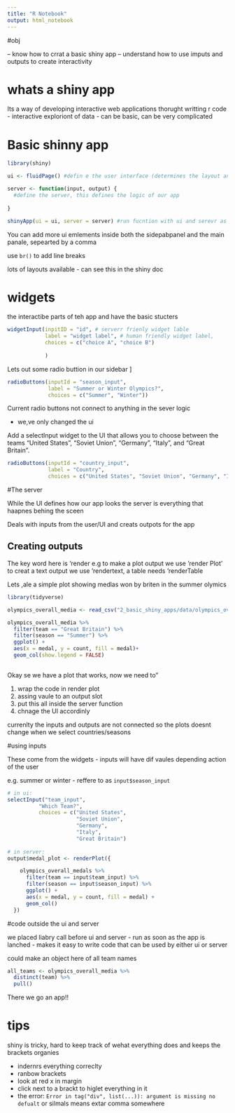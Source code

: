 ```yaml
---
title: "R Notebook"
output: html_notebook
---
```


#obj

-- know how to crrat a basic shiny app
-- understand how to use imputs and outputs to create interactivity

# whats a shiny app 

Its a way of developing interactive web applications thorught writting r code 
- interactive exploriont of data
- can be basic, can be very complicated


# Basic shinny app

```r

library(shiny)

ui <- fluidPage() #defin e the user interface (determines the layout and apperance of the app, you can use other but this will do)

server <- function(input, output) {
  #define the server, this defines the logic of our app
  
}

shinyApp(ui = ui, server = server) #run fucntion with ui and serevr as inputs

```


You can add more ui emlements inside both the sidepabpanel and the main panale, sepearted by a comma

use `br()` to add line breaks

lots of layouts available - can see this in the shiny doc 

# widgets 

the interactibe parts of teh app and have the basic stucters

```r
 
widgetInput(inpitID = "id", # serverr frienly widget lable
            label = "widget label", # human friendly widget label,
            choices = c("choice A", "choice B")
            
            )

```

Lets out some radio buttion in our sidebar ]


```r

radioButtons(inputId = "season_input",
             label = "Summer or Winter Olympics?",
             choices = c("Summer", "Winter"))

```

Current radio buttons not connect to anything in the sever logic

- we,ve only changed the ui 

Add a selectInput widget to the UI that allows you to choose between the teams “United States”, “Soviet Union”, “Germany”, “Italy”, and “Great Britain”.


```r

radioButtons(inputId = "country_input",
             label = "Country",
             choices = c("United States", "Soviet Union", "Germany", "Italy", "Great Britain"))


```

#The server

While the UI defines how our app looks the server is everything that haapnes behing the sceen 

Deals with inputs from the user/UI and creats outpots for the app 

## Creating outputs 

The key word here is 'render
e.g to make a plot output we use 'render Plot' to creat  a text output we use 'rendertext, a table needs 'renderTable

Lets ,ale a simple plot showing medlas won by briten in the summer olymics

```r

library(tidyverse)

olympics_overall_media <- read_csv("2_basic_shiny_apps/data/olympics_overall_medals.csv")

```

```r

olympics_overall_media %>% 
  filter(team == "Great Britain") %>% 
  filter(season == "Summer") %>% 
  ggplot() +
  aes(x = medal, y = count, fill = medal)+
  geom_col(show.legend = FALSE)
  

```

Okay se we have a plot that works, now we need to"

1. wrap the code in render plot 
2. assing vaule to an output slot 
3. put this all inside the server function 
4. chnage the UI accordinly 

currenlty the inputs and outputs are not connected so the plots doesnt change when we select countries/seasons 

#using inputs 

These come from the widgets - inputs will have dif vaules depending action of the user

e.g. summer or winter - reffere to as `input$season_input`

```r
# in ui:
selectInput("team_input",
          "Which Team?",
          choices = c("United States",
                      "Soviet Union",
                      "Germany",
                      "Italy",
                      "Great Britain")
          
# in server:
output$medal_plot <- renderPlot({

    olympics_overall_medals %>%
      filter(team == input$team_input) %>%
      filter(season == input$season_input) %>%
      ggplot() +
      aes(x = medal, y = count, fill = medal) +
      geom_col()
  })
```

#code outside the ui and server

we placed liabry call before ui and server
- run as soon as the app is lanched
- makes it easy to write code that can be used by either ui or server

could make an object here of all team names 

```r
all_teams <- olympics_overall_media %>% 
  distinct(team) %>% 
  pull()
```

There we go an app!!

# tips 

shiny is tricky, hard to keep track of wehat everything does and keeps the brackets organies 


- indernrs everything correclty 
- ranbow brackets 
- look at red x in margin 
- click next to a brackt to higlet everything in it 
- the error: `Error in tag("div", list(...)): argument is missing no defualt` or silmals means extar comma somewhere 
